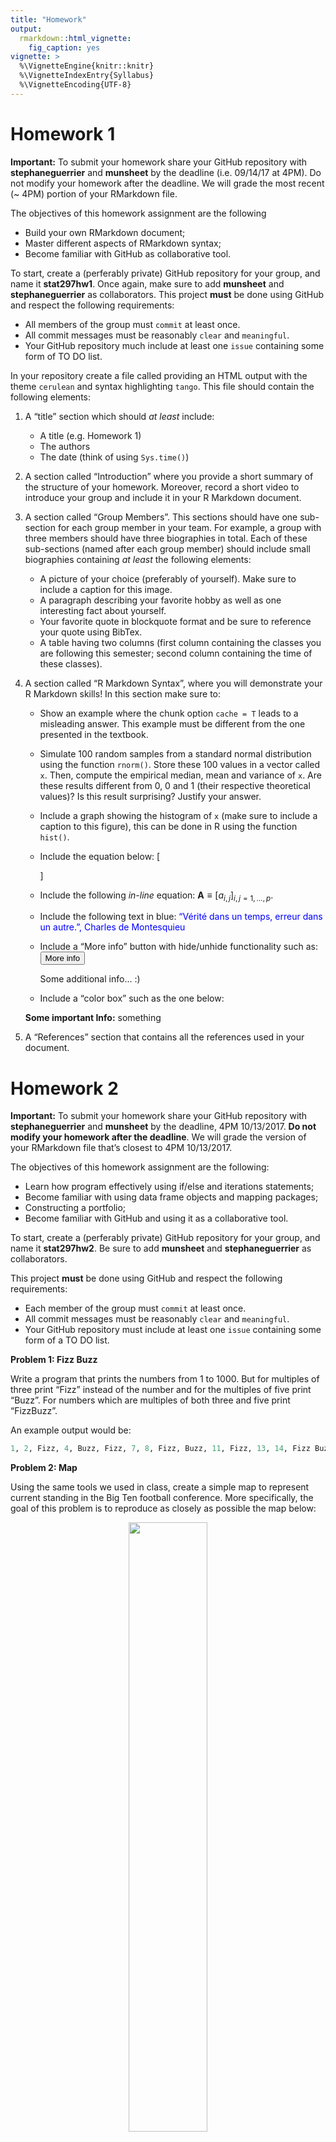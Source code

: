 ```yaml
---
title: "Homework"
output: 
  rmarkdown::html_vignette:
    fig_caption: yes
vignette: >
  %\VignetteEngine{knitr::knitr}
  %\VignetteIndexEntry{Syllabus}
  %\VignetteEncoding{UTF-8}
---
```


# Homework 1


<div class="alert alert-info">
  <strong>Important:</strong> To submit your homework share your GitHub repository with **stephaneguerrier** and **munsheet** by the deadline (i.e. 09/14/17 at 4PM).  Do not modify your homework after the deadline. We will grade the most recent (~ 4PM) portion of your RMarkdown file. 
</div>


The objectives of this homework assignment are the following

- Build your own RMarkdown document; 
- Master different aspects of RMarkdown syntax;
- Become familiar with GitHub as collaborative tool.

To start, create a (perferably private) GitHub repository for your group, and name it **stat297hw1**. Once again, make sure to add **munsheet** and **stephaneguerrier** as collaborators. This project **must** be done using GitHub and respect the following requirements:

- All members of the group must `commit` at least once. 
- All commit messages must be reasonably `clear` and `meaningful`.   
- Your GitHub repository much include at least one `issue` containing some form of TO DO list. 

In your repository create a file called \textbf{HW1.Rmd} providing an HTML output with the theme `cerulean` and syntax highlighting `tango`. This file should contain the following elements:

1. A "title" section which should *at least* include:
    - A title (e.g. Homework 1) 
    - The authors 
    - The date (think of using `Sys.time()`)

2. A section called "Introduction" where you provide a short summary of the structure of your homework. Moreover, record a short video to introduce your group and include it in your R Markdown document.

3. A section called "Group Members". This sections should have one sub-section for each group member in your team. For example, a group with three members should have three biographies in total. Each of these sub-sections (named after each group member) should include small biographies containing *at least* the following elements:

    - A picture of your choice (preferably of yourself). Make sure to include a caption for this image. 
    -  A paragraph describing your favorite hobby as well as one interesting fact about yourself.
    - Your favorite quote in blockquote format and be sure to reference your quote using BibTex.
    - A table having two columns (first column containing the classes you are following this semester; second column containing the time of these classes).

4. A section called "R Markdown Syntax", where you will demonstrate your R Markdown skills! In this section make sure to: 

    - Show an example where the chunk option `cache = T` leads to a misleading answer. This example must be different from the one presented in the textbook.
    - Simulate 100 random samples from a standard normal distribution using the function `rnorm()`. Store these 100 values in a vector called `x`. Then, compute the empirical median, mean and variance of `x`. Are these results different from 0, 0 and 1 (their respective theoretical values)? Is this result surprising? Justify your answer. 
    - Include a graph showing the histogram of `x` (make sure to include a caption to this figure), this can be done in R using the function `hist()`.
    - Include the equation below: 
\[
	\begin{aligned}
			 \mathbb{E} \left[ \text{var} \left\{
                             \boldsymbol{v}_1\left(
                               \hat{\boldsymbol{\theta}},n\right) \big|
                             \hat{\boldsymbol{\theta}} \right\}  \right] 
&=
                         \text{var} \left\{ \mathbf{v}_1\left(
                             \boldsymbol{\theta}_0,n\right)  \right\}  +
                         \mathbb{E} \left[\mathcal{O}_p\left\{
{\bf D}_1(\boldsymbol{\theta}^*,n)(\hat{\boldsymbol{\theta}} - \boldsymbol{\theta}_{0}), 
\dots,
{\bf D}_p(\boldsymbol{\theta}^*,n)(\boldsymbol{\theta} - \boldsymbol{\theta}_{0})
\right\}\right]\\
			&= \text{var} \left\{ \mathbf{v}_1\left( \boldsymbol{\theta}_0,n\right)  \right\}  + \mathcal{O}\left(n^{-2}\right).
	\end{aligned}
\]

    - Include the following *in-line* equation: $\mathbf{A} \equiv \left[a_{i,j}\right]_{i,j = 1, \ldots, p}$.
    - Include the following text in blue\textbf{blue}: <font color="blue">"Vérité dans un temps, erreur dans un autre.", Charles de Montesquieu</font>
    - Include a "More info" button with hide/unhide functionality such as:
    <button data-toggle="collapse" data-target="#demo">More info</button>
<div id="demo" class="collapse">
Some additional info... :)
</div> 
    - Include a "color box" such as the one below:
    
    <div class="alert alert-success">
  <strong>Some important Info:</strong> something
</div>

5. A "References" section that contains all the references used in your document.

# Homework 2

<div class="alert alert-info">
  <strong>Important:</strong> To submit your homework share your GitHub repository with **stephaneguerrier** and **munsheet** by the deadline, 4PM 10/13/2017.  **Do not modify your homework after the deadline**. We will grade the version of your RMarkdown file that's closest to 4PM 10/13/2017.
</div>

The objectives of this homework assignment are the following:

- Learn how program effectively using if/else and iterations statements; 
- Become familiar with using data frame objects and mapping packages;
- Constructing a portfolio;
- Become familiar with GitHub and using it as a collaborative tool.

To start, create a (perferably private) GitHub repository for your group, and name it **stat297hw2**. Be sure to add **munsheet** and **stephaneguerrier** as collaborators. 

This project **must** be done using GitHub and respect the following requirements:

- Each member of the group must `commit` at least once. 
- All commit messages must be reasonably `clear` and `meaningful`.   
- Your GitHub repository must include at least one `issue` containing some form of a TO DO list. 

**Problem 1: Fizz Buzz** 

Write a program that prints the numbers from 1 to 1000. But for multiples of three print "Fizz" instead of the number and for the multiples of five print "Buzz". For numbers which are multiples of both three and five print "FizzBuzz".

An example output would be: 

```r
1, 2, Fizz, 4, Buzz, Fizz, 7, 8, Fizz, Buzz, 11, Fizz, 13, 14, Fizz Buzz, 16, 17, Fizz, 19, Buzz, Fizz, 22, 23, Fizz, Buzz, 26, Fizz, 28, 29, Fizz Buzz, 31, 32, Fizz, 34, Buzz, Fizz, ...
```


**Problem 2: Map**

Using the same tools we used in class, create a simple map to represent current standing in the Big Ten football conference. More specifically, the goal of this problem is to reproduce as closely as possible the map below:

<center>![](hw2_map.png){width=50%}</center>

Note that the code below was used to download the data needed for this graph:

```r
library(maps)
library(ggmap)
library(rvest)

# Define webpage
big10 = read_html("http://www.bigten.org/library/stats/fb-confsked.html#standings")

# Get uni names
big10 %>% 
    html_nodes(".b1gfbstats:nth-child(9) td:nth-child(1) , .b1gfbstats:nth-child(6) td:nth-child(1)") %>% 
    html_text() -> uni_name
uni_name = paste(uni_name,"University")

# Find uni locations
uni_coord = data.frame(geocode(uni_name))

# Get win rate
big10 %>% 
    html_nodes("td:nth-child(7)") %>%
    html_text() -> uni_wp
uni_coord$wp = 100*as.numeric(uni_wp[1:length(uni_name)])

# Get division
uni_coord$conf = rep(c("East Division","West Division"), each = length(uni_name)/2)
```

**Problem 3: 3D-random walks**

In this problem you will program a three-dimensional random walk. For this purpose we will consider a three-dimensional space where we let $\mathbf{X}_0 = [0 \;\; 0\;\; 0]^T$ denote the starting point of our process. Suppose that there exist a sequence of random variables $U_1, \cdots, U_B$ such $U_t \stackrel{iid}{\sim} \mathcal{U}(0,1)$. Then, we let the position at time $t$ (where $1 \leq t \leq B$) be given by

\[
\mathbf{X}_t = \mathbf{X}_{t - 1} + \mathbf{f}(U_t), 
\]

where

\[
\mathbf{f}(U_t) = \left\{
	\begin{array}{ll}
		[\phantom{-}1 \; \,\;\phantom{-}0 \; \,\;\phantom{-}0]^T  & \mbox{if } U_t \leq a_1 \\
		[     -1      \; \,\;\phantom{-}0 \; \,\;\phantom{-}0]^T  & \mbox{if } U_t \in (a_1, \, a_2] \\
		[\phantom{-}0 \; \,\;\phantom{-}1 \; \,\;\phantom{-}0]^T  & \mbox{if } U_t \in (a_2, \, a_3] \\
		[\phantom{-}0 \; -1       \; \,\;\phantom{-}0]^T  & \mbox{if } U_t \in (a_3, \, a_4] \\
		[\phantom{-}0 \; \,\;\phantom{-}0 \; \,\;\phantom{-}1]^T  & \mbox{if } U_t \in (a_4, \, a_5] \\
		[\phantom{-}0 \; \,\;\phantom{-}0 \; -1]^T  & \mbox{if } U_t > a_5. \\
	\end{array}
\right.
\]

So for example, if we consider $B = 2$, $a_i = \frac{i}{6}$, $U_1 = 0.12$ and $U_2 = 0.81$ then we have

\[\mathbf{X}_1 = \mathbf{X}_0 + \mathbf{f}(U_t = 0.12) = \left[
\begin{matrix}
0\\
0\\
0\\
\end{matrix}\right] + \left[
\begin{matrix}
1\\
0\\
0\\
\end{matrix}\right] = \left[
\begin{matrix}
1\\
0\\
0\\
\end{matrix}\right]. \]

and

\[\mathbf{X}_2 = \mathbf{X}_1 + \mathbf{f}(U_t = 0.81) = \left[
\begin{matrix}
1\\
0\\
0\\
\end{matrix}\right] + \left[
\begin{matrix}
0\\
0\\
1\\
\end{matrix}\right] = \left[
\begin{matrix}
1\\
0\\
1\\
\end{matrix}\right]. \]


- **(a)** Using the same idea, simulate a three-dimensional random walk with $B = 10^4$, $a_i = \frac{i}{6}$ and with $U_t$ being obtained as follows

```r
B <- 10^4
set.seed(1982)
Ut <- runif(B)
head(Ut)
```

Therefore, $U_t$ corresponds to the *t*-th element `Ut`. Using the characteristics, show that

\[
X_B = \left[\begin{matrix}
\phantom{-}26\\
          -44\\
\phantom{-}26\\
\end{matrix}\right],
\]

and provide a graphical respresentation of your random walk. For example, you can produce a graph similar to the one below which is based on the function `segments3D` from the `plot3D` package. Note that the red and blue points indicate, respectively the starting and end points of the random walk.

<center>![](hw2_2a.png){width=50%}</center>

- **(b)** Repeat what you have in part **(a)** but with $B = 10^5$, $a_i = 0.99 \frac{i}{6}$ and with $U_t$ being obtained as follows

```r
B <- 10^5
set.seed(2000)
Ut <- runif(B)
head(Ut)
```

You should obtain

\[
X_B = \left[\begin{matrix}
\phantom{-}142\\
-133\\
-899\\
\end{matrix}\right],
\]

and produce a graph similar to:

<center>![](hw2_2b.png){width=50%}</center>

- **(c) - bonus:** Show that using the setting of part **(b)** we have:

\[\mathbb{E} \left[ X_B \right] = \left[\begin{matrix}
0\\
0\\
-0.01 B\\
\end{matrix}\right]. \]

Does this result make sense given the end of the process simulated in part **(b)**

- **(d) - bonus** Create a video to show how a random walk changes in time (an example is provided in file "RW3D.html" posted on piazza).

Below create a video as a HTML file. More information can be shown by looking into the `animation` package. This can, however be done in a video taken in any way and is more free form. 

```r
htmltools::includeHTML("RW3D.html") 
```

```r
library(animation)
ani.options(interval=.05)
B = 500
Xt = RW3D(B = B)

saveHTML({
  for (i in 1:(B-1)) {
    Yt = Xt[,1:(i+1)]
    class(Yt) = "RW3D"
    plot(Yt)
  }
}, htmlfile = "RW3D.html")
```


**Problem 4: Construct a portfolio**

Suppose that you are working in an investment firm company as a quantitative analyst. Your boss gives you the task of creating a portfolio for one of your clients. The client wants to find the portfolio with the smallest variance that satisfies the following constraints:
  
- Invest exactly $1,000,000.
- Only invest in stocks that are in the S&P500 index.
- Spend less than $100 in execution.

Your execution fees (i.e. the cost of buying shares) are given by $C_i = \max \left(\$40, \$ 0.0001 \cdot X_i \right)$ for each transaction where $X_i$ represent the amount of money you wish to invest in stock $i$. For example, if you want to invest 30% and 70% in stocks A and B your total cost would be

\[
  \text{Cost} = C_1 + C_2 = \max \left(\$40, \$ 0.0001 \cdot 0.3 \cdot  10^6  \right) + \max \left(\$40, \$ 0.0001 \cdot 0.7 \cdot  10^6  \right) = \max(\$40, \$30) + \max(\$40, \$70) = \$40 + \$70 = \$110.
  \]

Note that $\sum_i X_i = \$1,000,000$. Therefore, your boss want you to compute all possible portfolios that satify the client's constraints, represent them graphically as (for example) in the graph below and find the weight of the best (i.e. minimum variance) portfolio. 

<center>![](hw2_portfolio.png){width=50%}</center>

To help complete this task your boss tells you to use **3 years** of historical data and gives you this code to download the data you will need:

```r
library(quantmod)
library(rvest)
sp500 <- read_html("https://en.wikipedia.org/wiki/List_of_S%26P_500_companies")

sp500 %>% 
html_nodes(".text") %>% 
html_text() -> ticker_sp500

SP500_symbol <- ticker_sp500[(1:499)*2+1]
SP500_symbol[SP500_symbol == "BRK.B"] <- "BRK-B"
SP500_symbol[SP500_symbol == "BF.B"] <- "BF-B"
```

He also mentioned that the function `get()` could be useful for this project and provides you with the example below: 

```r
library(quantmod)
today <- Sys.Date()
three_year_ago <- seq(today, length = 2, by = "-3 year")[2]
stocks_tickers <- c("AAPL", "MSFT")
getSymbols(stocks_tickers, from = three_year_ago, to = today)
nb_ticker <- length(stocks_tickers)
var_stocks <- rep(NA, nb_ticker)
names(var_stocks) <- stocks_tickers

for (i in 1:nb_ticker){
Xt = na.omit(ClCl(get(stocks_tickers[i])))
stocks_tickers[i] = var(Xt)
}
stocks_tickers
```


# Homework 3


<div class="alert alert-info">
  <strong>Important:</strong> To submit your homework share your GitHub repository with **stephaneguerrier** and **munsheet** by the deadline, 4PM 11/15/2017.  **Do not modify your homework after the deadline**. We will grade the version of your RMarkdown file that's closest to 4PM 11/15/2017.
</div>


The objectives of this homework assignment are the following:

- Become competent at programming effectively using if/else and iterations statements; 
- Learn how program effectively using functions and think like a programmer; 
- Become familiar with GitHub and using it as a collaborative tool.


To start, create a (preferably private) GitHub repository for your group and be sure to add **munsheet** and **stephaneguerrier** as collaborators. 

This project **must** be done using GitHub and respect the following requirements:

- Your repository must be named **stat297hw3**.
- Each member of the group must `commit` at least once. 
- All commit messages must be reasonably `clear` and `meaningful`.   
- Your GitHub repository must include at least one `issue` containing some form of a TO DO list. 


**Problem 1: Finding $\pi$**

```r
make_circle = function(center = c(0,0), radius = 1,  nb_step = 300, col = "darkblue", fill = NULL, lty = 1){
  my_points = seq(from = 0, to = 2*pi, length.out = nb_step)
  coords = cbind(radius*cos(my_points) + center[1], radius*sin(my_points) + center[2])
  lines(coords, col = col, lty = lty)
  if (!is.null(fill)){
    polygon(c(coords[,1]), c(coords[,2]), col = fill, border = NULL)
  }
}

make_square = function(bottom_left = c(-1,-1), side = 2, col = "darkblue", fill = NULL){
  lines(c(bottom_left, bottom_left), c(bottom_left + side, bottom_left), col = col)
  lines(c(bottom_left + side, bottom_left), c(bottom_left + side, bottom_left + side), col = col)
  lines(c(bottom_left + side, bottom_left + side), c(bottom_left, bottom_left + side), col = col)
  lines(c(bottom_left, bottom_left + side), c(bottom_left, bottom_left), col = col)
  if (!is.null(fill)){
    polygon(c(bottom_left, bottom_left+side, bottom_left+side, bottom_left), c(bottom_left, bottom_left, bottom_left+side, bottom_left+side), border = NULL, col = fill)
  }
}

inside_unit_circle = function(x){
  # Compute squared distance from center
  d = x[1]^2 + x[2]^2
  (d < 1)
}

find_pi = function(B = 5000, seed = 10, make_plot = TRUE){
  # Control seed
  set.seed(seed)
  
  # Simulate B points
  point = matrix(runif(2*B, -1, 1), B, 2)
  
  # Compute the number of points inside unit circle
  nb_inside = apply(point, 1, inside_unit_circle)
  pi_hat = sum(nb_inside)/B
  
  # Make plot
  if (make_plot){
    plot(NA, xlim = c(-1.1,1.1), ylim = c(-1.1,1.1), xlab = "x", ylab = "y")
    make_square()
    cols = hcl(h = seq(15, 375, length = 3), l = 65, c = 100, alpha = 0.2)[1:2]
    grid()
    for (i in 1:B){
      points(point[i,1], point[i,2], pch = 16, col = cols[1 + nb_inside[i]])
    }
    make_circle()
  }
  
  # return estimated value of pi
  return(4*pi_hat)
}
```

In this exercise, we will consider a Monte-Carlo approach to find the value of $\pi$. First, we consider the square below which has an area of 4. Second, we draw a unit circle inside of this square. 

```r
par(mfrow=c(1,2))
plot(NA, xlim = c(-1.1,1.1), ylim = c(-1.1,1.1), xlab = "x", ylab = "y")
make_square()
plot(NA, xlim = c(-1.1,1.1), ylim = c(-1.1,1.1), xlab = "x", ylab = "y")
make_square()
make_circle(col= "red")
```

Since this circle has a unit radius, its area is simply $\pi$. Remember that the area of a circle is $\pi r^2$ and in this case $r=1$. A possible method estimate the area of this circle is the following. Let us consider $B$ points such that $\mathbf{Z}_i = [X_i \;\; Y_i]^T \in \mathbb{R}^2, \; i = 1,..., B$ denotes the coordinate of the $i$-th point. Next, we assume that $X_i \sim \mathcal{U}(-1,1)$ (i.e. a uniform distribution between -1 and 1) and $Y_i \sim  \mathcal{U}(-1,1)$. Using these definitions we propose the following estimator of $\pi$:

\[
\hat{\pi} = \text{area of the square } \times \frac{\text{number of points in circle}}{\text{total number of points}} = 4 \frac{\sum_{i = 1}^B \mathbb{I}(X_i^2 + Y_i^2 \leq 1)}{B},
\]

where

\[
\mathbb{I}(X_i^2 + Y_i^2 \leq 1) = \left\{
	\begin{array}{ll}
		1  & \mbox{if } X_i^2 + Y_i^2 \leq 1, \\
		0 & \mbox{otherwise.}
	\end{array}
\right.
\]

 
To understand why this method might work, let us show that

\[
\mathbb{E}\left[\hat{\pi}\right] = \pi.
\]

To prove this result, we start by noticing that

\[
f_{X,Y}(x,y) = f_X(x) f_Y(y) =  \left\{
	\begin{array}{ll}
		1/4  & \mbox{if } x \in [-1,1] \text{ and } y \in [-1,1], \\
		0 & \mbox{otherwise.}
	\end{array}
\right.
\]

Then, we obtain

\[
\begin{aligned}
\mathbb{E}\left[\mathbb{I}(X_i^2 + Y_i^2 \leq 1)\right] &= \mathbb{P}\left(x_i^2 + y_i^2 \leq 1\right) = \iint_{x^2 + y^2 \leq 1}  f_{X,Y}(x,y) dx dy = \frac{1}{4} \iint_{x^2 + y^2 \leq 1} dx dy \\
& = \frac{1}{4} \int_{r = 0}^1 \int_{\theta = 0}^{2\pi} r d\theta dr = \frac{\pi}{2} \int_{r = 0}^1  r dr = \frac{\pi}{4}.
\end{aligned}
\]

Therefore, we have 

\[
\mathbb{E}\left[\hat{\pi}\right] = \mathbb{E}\left[4 \frac{\sum_{i = 1}^B \mathbb{I}(X_i^2 + Y_i^2 \leq 1)}{B}\right] =4 \mathbb{E}\left[\mathbb{I}(X_i^2 + Y_i^2 \leq 1)\right]= 4 \frac{\pi}{4} = \pi.
\]

If you want to know more about of $X^2 + Y^2$ (i.e. the sum of independent squared uniform random variable), which has a really surprising distribution, here is an interesting article: "[Sum of squares of uniform random variables](http://www.sciencedirect.com/science/article/pii/S0167715217302018)" by Ishay Weissman.

**Goal** 

The goal of this homework is for you to program a function that would compute $\hat{\pi}$. Your function should be called `find_pi()` and should have three inputs, i.e.

- `B`: the number of points (use 5000 as default value),
- `seed`: a number to control the generation of random numbers (use 10 as default value),
- `make_plot`: a Boolean value to control whether or not a graph should be made (see below for details and use TRUE as default).

Your function should look like:

```r
find_pi = function(B = 5000, seed = 10, make_plot = TRUE){
  # Control seed
  set.seed(seed)
  
  # Simulate B points
  point = matrix(runif(2*B, -1, 1), B, 2)
  
 ...
 
 return(hat_pi)
}
```

The function should output the area within the circle that was created, and in the case where `make_plot` is `TRUE` you should produce a graph that plots the box and the circle that was explained earlier. In addition, the `B` points should also be plotted accordingly, with two distinct colors for inside the circle and outside the circle. Below we have an example of calling this function.

```r
find_pi(make_plot = TRUE)
```

Here we run the same function, but plot more points as `B` to make a more closer estimate to $\pi$.

```r
find_pi(B = 10^8, make_plot = FALSE)
```

Should return the value of 3.141747, which is a fairly good approximation of $\pi$. Since you will be use the same seed you should obtain the exact same result.

**Problem 2: Satellite Navigation System**

```r
is_on_earth = function(x0, y0){
  sqrt(x0^2 + y0^2) < 200
}

get_distance = function(x0, y0, epsilon){
  x = c(-300, 300, 0)
  y = c( 300, 300, -300)
  d = sqrt((x0 - x)^2 + (y0 - y)^2) + epsilon
  return(d)
}

obj_gnss = function(theta, distance){
  x = c(-300, 300, 0)
  y = c( 300, 300, -300)
  x0 = theta[1]
  y0 = theta[2]
  epsilon = theta[3]
  sum(((x0 - x)^2 + (y0 - y)^2 - (distance - epsilon)^2)^2)
}

get_position = function(distance, start = rep(0, 3)){
  if (is.matrix(distance)){
    nb_points = dim(distance)[1]
    results = matrix(NA, nb_points, 3)
    for (i in 1:nb_points){
      results[i,] = optim(start, obj_gnss, distance = distance[i,])$par[1:3]
    }
    class(results) = "gnssmat"
  }else{
    results = optim(start, obj_gnss, distance = distance)
    results[[6]] = distance
    names(results) = c(names(results)[1:5], "distance")
    class(results) = "gnssvect"
  }
  results
}

plot.gnssvect = function(position, show.distance = FALSE, add = FALSE){
  cols = hcl(h = seq(15, 375, length = 4), l = 65, c = 100)[1:3]
  
  if (add == FALSE){
    cols_trans = hcl(h = seq(15, 375, length = 4), l = 65, c = 100, alpha = 0.75)[1:3]
    plot(NA, xlim = c(-310, 310), ylim = c(-310, 310), xlab = "x", ylab = "y")
    grid()
    make_circle(fill = "lightgrey", radius = 200)
    make_circle(radius = 20, center = c(-300, 300), col = "red", fill = cols[1])
    make_circle(radius = 20, center = c(300, 300), col = "red", fill = cols[2])
    make_circle(radius = 20, center = c(0, -300), col = "red", fill = cols[3])
  
    if (show.distance == TRUE){
      make_circle(radius = position$distance[1], center = c(-300, 300), col = cols_trans[1])
      make_circle(radius = position$distance[2], center = c(300, 300), col = cols_trans[2])
      make_circle(radius = position$distance[3], center = c(0, -300), col = cols_trans[3])
    }
  }
  points(position$par[1], position$par[2], pch = "x", cex = 1.3, col = "orange2")
}


plot.gnssmat = function(position){
  cols = hcl(h = seq(15, 375, length = 4), l = 65, c = 100)[1:3]
  cols_trans = hcl(h = seq(15, 375, length = 4), l = 65, c = 100, alpha = 0.75)[1:3]
  plot(NA, xlim = c(-310, 310), ylim = c(-310, 310), xlab = "x", ylab = "y")
  grid()
  make_circle(fill = "lightgrey", radius = 200)
  make_circle(radius = 20, center = c(-300, 300), col = "red", fill = cols[1])
  make_circle(radius = 20, center = c(300, 300), col = "red", fill = cols[2])
  make_circle(radius = 20, center = c(0, -300), col = "red", fill = cols[3])
  
  for (i in 1:dim(position)[1]){
    points(position[i,1], position[i,2], pch = "x", cex = 1.3, col = "orange2")
  }
}

summary.gnssvect = function(position){
  cat("The estimated position is:\n")
  cat("X = ")
  cat(round(position$par[1],4))
  cat("\n")
  cat("Y = ")
  cat(round(position$par[2],4))
  cat("\n\n")
}
```

Global Navigation Satellite Systems or GNSS are systems with global coverage that uses satellites to provide autonomous geo-spatial positioning. They allow small electronic receivers to determine their location (longitude, latitude, and altitude/elevation) to high precision (within a few meters) using time signals (i.e. "distances" informally speaking) transmitted along a line of sight by radio from satellites. Currently, there exist only three global operational GNSS, the United States' Global Positioning System (GPS), Russia's GLONASS and the European Union's Galileo. However, China is in the process of expanding its regional BeiDou Navigation Satellite System into a global system by 2020. Other countries, such as India, France or Japan are in the process of developing regional and global systems.

Obviously, GNSS are very complex systems and in this exercise we will consider an **extremely simplified** setting to illustrate the basic concepts behind satellite positioning. If you are interested in learning more about GNSS, an excellent introduction to get started this topics can be found here: "[An Introduction to GNSS](http://www.borealisprecision.com/pdf/An_Introduction_to_GNSS.pdf)". 

For simplicity, let us start by assuming that the earth is a motionless perfect circle in a two-dimensional space. Next, we assume that three motionless GNSS-like satellites are placed around the earth. The position of these satellites is assumed to be known and we will assume that there are synchronized (i.e. they all have the same "time"). Our simplified setting can be represented as follows:

```r
cols = hcl(h = seq(15, 375, length = 4), l = 65, c = 100)[1:3]

plot(NA, xlim = c(-310, 310), ylim = c(-310, 310), xlab = "x", ylab = "y")
grid()
make_circle(fill = "lightgrey", radius = 200)
make_circle(radius = 20, center = c(-300, 300), col = "red", fill = cols[1])
make_circle(radius = 20, center = c(300, 300), col = "red", fill = cols[2])
make_circle(radius = 20, center = c(0, -300), col = "red", fill = cols[3])
text(-170, -200, "Flat Earth")
text(-210, 300, "Satellite 1", col = cols[1])
text(200, 300, "Satellite 2", col = cols[2])
text(90, -300, "Satellite 3", col = cols[3])
```

Now, suppose that you are somewhere on our flat earth with a GNSS-like receiver. The way you will be able to compute your position with such system is by first determining the distance (or a closely related notion) between yourself and with each satellite. The computation of these distances is done by comparing the time at which a signal is emitted by a satellite and the time at which it is received by your device. More precisely, let $t_e^{(i)}$ and $t_r^{(i)}$ denote, respectively, the times at which a signal is emitted and received for satellite $i$. To simplify further, in our problem we will assume that $t_e^{(i)}$ is known as the clock in each satellite is assumed to be "perfect". However, the clock in our device is not perfect and $t_r^{(i)}$ is estimated by $\hat{t}_r^{(i)}$ which represents the time recorded by your receiver. Since all satellites are assumed to be synchronized by can write

\begin{equation}
\hat{t}_r^{(i)} = t_r^{(i)} + \Delta t.
\end{equation}

Note that $\Delta t$ (i.e. the time difference) is the same for all satellite as it doesn't depends on $i$. Using this simple result as well as the times $\hat{t}_r^{(i)}$ and ${t}_e^{(i)}$, we can compute the estimated distance between us and the $i$-th satellite as follows:

\[
\hat{d}_i = c\left[(t_r^{(i)} + \Delta t) - t_e^{(i)}\right] = \underbrace{c\left(t_r^{(i)}  - t_e^{(i)}\right)}_{d_i} + \underbrace{c \Delta t}_{\varepsilon} = d_i + \varepsilon,
\]

where $c$, $d_i$ and $\varepsilon$ denote, respectively, the speed of the signal, the true distance between us and the $i$-th satellite, and the measurement error. Therefore, our setting can be represented as


```r
cols = hcl(h = seq(15, 375, length = 4), l = 65, c = 100)[1:3]

plot(NA, xlim = c(-310, 310), ylim = c(-310, 310), xlab = "x", ylab = "y")
grid()
make_circle(fill = "lightgrey", radius = 200)
make_circle(radius = 20, center = c(-300, 300), col = "red", fill = cols[1])
make_circle(radius = 20, center = c(300, 300), col = "red", fill = cols[2])
make_circle(radius = 20, center = c(0, -300), col = "red", fill = cols[3])
points(100, 87, pch = "x", cex = 1.3)
lines(c(-300, 100), c(300, 87), col = cols[1], lty = 2)
lines(c(300, 100), c(300, 87), col = cols[2], lty = 2)
lines(c(0, 100), c(-300, 87), col = cols[3], lty = 2)
text(-170, -200, "Flat Earth")
text(-210, 300, "Satellite 1", col = cols[1])
text(200, 300, "Satellite 2", col = cols[2])
text(90, -300, "Satellite 3", col = cols[3])
text(-180, 200, "dist 1", col = cols[1])
text(220, 160, "dist 2", col = cols[2])
text(100, -100, "dist 3", col = cols[3])
text(0, 87, "Your position", col = "black")
```

Next, we let $(x_i, y_i), \, i = 1,2,3$ denote the position of satellite $i$. These coordinates of these points are given in the table below:

<center>

+--------+-------------------+-------------------+
|  $i$   | $\phantom{-3}x_i$ | $\phantom{-3}y_i$ |
+========+===================+===================+
| $1$    | $-300$            | $\phantom{-}300$  |
+--------+-------------------+-------------------+
| $2$    | $\phantom{-}300$  | $\phantom{-}300$  |
+--------+-------------------+-------------------+
| $3$    | $\phantom{-30}0$  |   $-300$          |
+--------+-------------------+-------------------+

</center>

Finally, we let $(x_0, y_0)$ denote our position. Then, we have that

\[
d_i = \sqrt{\left(x_i - x_0\right)^2 + \left(y_i - y_0\right)^2}.
\]

However, $d_i$ is unknown but found earlier that $d_i = \hat{d}_i - \varepsilon$ and by replacing it in the previous equation, we obtain the following system of equations

\[
\begin{aligned}
\left(x_1 - x_0\right)^2 + \left(y_1 - y_0\right)^2 &= \left(\hat{d}_1 - \varepsilon\right)^2\\
\left(x_2 - x_0\right)^2 + \left(y_2 - y_0\right)^2 &= \left(\hat{d}_2 - \varepsilon\right)^2\\
\left(x_3 - x_0\right)^2 + \left(y_3 - y_0\right)^2 &= \left(\hat{d}_3 - \varepsilon\right)^2.
\end{aligned}
\]

This system of equations "contrains" our problem and allows us to estimate $x_0$, $y_0$ and $\varepsilon$. While there exist several methods to solve such estimation problem, the most common is known as a "least-square adjustement" and will used in this exercise. For this purpose, we let

\[
\boldsymbol{\theta} = \left[x_0 \;\; y_0\;\; \varepsilon\right]^T \in \boldsymbol{\Theta},
\]

then we can estimate our position using the following approach:

\[
\hat{\boldsymbol{\theta}} = \operatorname{argmin}_{\boldsymbol{\theta} \in \boldsymbol{\Theta}} \; \sum_{i=1}^3 \; \left[\left(x_i - x_0\right)^2 + \left(y_i - y_0\right)^2 - \left(\hat{d}_i - \varepsilon\right)^2\right]^2.
\]

**Goal**

The goal of this problem is to construct a function that would take a matrix of positions as input and compute your position (i.e. compute $\hat{\boldsymbol{\theta}}$ as described above). This function should return a object of an approriate class having a custom `plot` and `summary` functions. For example, suppose that we observe the following distances:

\[
\begin{aligned}
\hat{d}_1 &= 449.2136\\
\hat{d}_2 &= 284.8427\\
\hat{d}_3 &= 414.3106
\end{aligned}
\]

then you should replicate (approximately) the following results: 

```r
position = get_position(c(453.2136, 288.8427, 418.3106))
summary(position)
```

```r
plot(position)
```

Moreover, if your function is given a matrix as input you should be able to produce the following result: (notice this is a smiley face!)

```r
p1 = c(80, 50)
p2 = c(-80, 50)
p3 = c(0, -20)
p4 = c(0, -120)
p5 = c(30, -115)
p6 = c(-30, -115)
p7 = c(60, -100)
p8 = c(-60, -100)
p9 = c(90, -70)
p10 = c(-90, -70)

dist_mat = matrix(NA, 10, 3)
dist_mat[1,] = get_distance(p1[1], p1[2], rnorm(1,4,0.05))
dist_mat[2,] = get_distance(p2[1], p2[2], rnorm(1,4,0.05))
dist_mat[3,] = get_distance(p3[1], p3[2], rnorm(1,4,0.05))
dist_mat[4,] = get_distance(p4[1], p4[2], rnorm(1,4,0.05))
dist_mat[5,] = get_distance(p5[1], p5[2], rnorm(1,4,0.05))
dist_mat[6,] = get_distance(p6[1], p6[2], rnorm(1,4,0.05))
dist_mat[7,] = get_distance(p7[1], p7[2], rnorm(1,4,0.05))
dist_mat[8,] = get_distance(p8[1], p8[2], rnorm(1,4,0.05))
dist_mat[9,] = get_distance(p9[1], p9[2], rnorm(1,4,0.05))
dist_mat[10,] = get_distance(p10[1], p10[2], rnorm(1,4,0.05))
```

```r
dist_mat
```

```r
position = get_position(dist_mat)
plot(position)
```




```r
cols = hcl(h = seq(15, 375, length = 4), l = 65, c = 100)[1:3]

plot(NA, xlim = c(-310, 310), ylim = c(-310, 310), xlab = "x", ylab = "y")
grid()
make_circle(fill = "lightgrey", radius = 200)
make_circle(radius = 20, center = c(-300, 300), col = "red", fill = cols[1])
make_circle(radius = 20, center = c(300, 300), col = "red", fill = cols[2])
make_circle(radius = 20, center = c(0, -300), col = "red", fill = cols[3])
points(100, 87, pch = "x", cex = 1.3)
lines(c(-300, 100), c(300, 87), col = cols[1], lty = 2)
lines(c(300, 100), c(300, 87), col = cols[2], lty = 2)
lines(c(0, 100), c(-300, 87), col = cols[3], lty = 2)
text(-170, -200, "Flat Earth")
text(-210, 300, "Satellite 1", col = cols[1])
text(200, 300, "Satellite 2", col = cols[2])
text(90, -300, "Satellite 3", col = cols[3])
text(-180, 200, "dist 1", col = cols[1])
text(220, 160, "dist 2", col = cols[2])
text(100, -100, "dist 3", col = cols[3])
text(0, 87, "Your position", col = "black")
sat3 = c(0, -300)
pos = c(100, 87)
make_circle(radius = sqrt(sum((sat3 - pos)^2)) - 15, center = sat3, col = cols[3], lty = 3)
make_circle(radius = sqrt(sum((sat3 - pos)^2)) + 15, center = sat3, col = cols[3], lty = 3)
make_circle(radius = sqrt(sum((sat3 - pos)^2)), center = sat3, col = cols[3])

sat2 = c(300, 300)
pos = c(100, 87)
make_circle(radius = sqrt(sum((sat2 - pos)^2)) - 15, center = sat2, col = cols[2], lty = 3)
make_circle(radius = sqrt(sum((sat2 - pos)^2)) + 15, center = sat2, col = cols[2], lty = 3)
make_circle(radius = sqrt(sum((sat2 - pos)^2)), center = sat2, col = cols[2])

sat1 = c(-300, 300)
pos = c(100, 87)
make_circle(radius = sqrt(sum((sat1 - pos)^2)) - 15, center = sat1, col = cols[1], lty = 3)
make_circle(radius = sqrt(sum((sat1 - pos)^2)) + 15, center = sat1, col = cols[1], lty = 3)
make_circle(radius = sqrt(sum((sat1 - pos)^2)), center = sat1, col = cols[1])
```

Good luck! 
